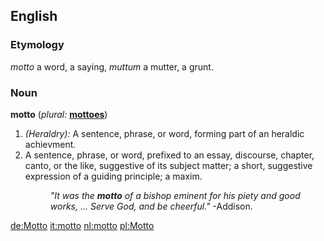 ==English==

{{webster}}

===Etymology===
{{It.}} ''motto'' a word, a saying, {{L.}} ''muttum'' a mutter, a grunt.

===Noun===
'''motto'''  (''plural:'' '''[[mottoes]]''')
# ''(Heraldry):'' A sentence, phrase, or word, forming part of an heraldic achievment.
# A sentence, phrase, or word, prefixed to an essay, discourse, chapter, canto, or the like, suggestive of its subject matter; a short, suggestive expression of a guiding principle; a maxim.
#:''"It was the '''motto''' of a bishop eminent for his piety and good works, ... Serve God, and be cheerful."'' -Addison.

[[de:Motto]]
[[it:motto]]
[[nl:motto]]
[[pl:Motto]]